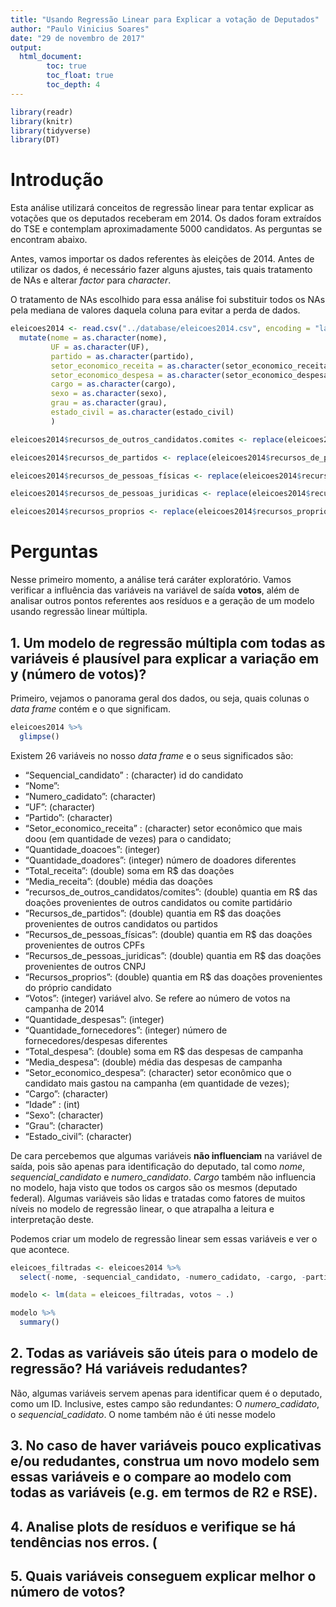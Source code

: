 ```yaml
---
title: "Usando Regressão Linear para Explicar a votação de Deputados"
author: "Paulo Vinicius Soares"
date: "29 de novembro de 2017"
output: 
  html_document:
        toc: true
        toc_float: true
        toc_depth: 4
---
```


```r
library(readr)
library(knitr)
library(tidyverse)
library(DT)
```

# Introdução
Esta análise utilizará conceitos de regressão linear para tentar explicar as votações que os deputados receberam em 2014. Os dados foram extraídos do TSE e contemplam aproximadamente 5000 candidatos. As perguntas se encontram abaixo.

Antes, vamos importar os dados referentes às eleições de 2014. Antes de utilizar os dados, é necessário fazer alguns ajustes, tais quais tratamento de NAs e alterar _factor_ para _character_.

O tratamento de NAs escolhido para essa análise foi substituir todos os NAs pela mediana de valores daquela coluna para evitar a perda de dados.

```r
eleicoes2014 <- read.csv("../database/eleicoes2014.csv", encoding = "latin1") %>%
  mutate(nome = as.character(nome),
         UF = as.character(UF),
         partido = as.character(partido),
         setor_economico_receita = as.character(setor_economico_receita),
         setor_economico_despesa = as.character(setor_economico_despesa),
         cargo = as.character(cargo),
         sexo = as.character(sexo),
         grau = as.character(grau),
         estado_civil = as.character(estado_civil)
         )

eleicoes2014$recursos_de_outros_candidatos.comites <- replace(eleicoes2014$recursos_de_outros_candidatos.comites, is.na(eleicoes2014$recursos_de_outros_candidatos.comites), median(eleicoes2014$recursos_de_outros_candidatos.comites, na.rm = TRUE))

eleicoes2014$recursos_de_partidos <- replace(eleicoes2014$recursos_de_partidos, is.na(eleicoes2014$recursos_de_partidos), median(eleicoes2014$recursos_de_partidos, na.rm = TRUE))

eleicoes2014$recursos_de_pessoas_físicas <- replace(eleicoes2014$recursos_de_pessoas_físicas, is.na(eleicoes2014$recursos_de_pessoas_físicas), median(eleicoes2014$recursos_de_pessoas_físicas, na.rm = TRUE))

eleicoes2014$recursos_de_pessoas_juridicas <- replace(eleicoes2014$recursos_de_pessoas_juridicas, is.na(eleicoes2014$recursos_de_pessoas_juridicas), median(eleicoes2014$recursos_de_pessoas_juridicas, na.rm = TRUE))

eleicoes2014$recursos_proprios <- replace(eleicoes2014$recursos_proprios, is.na(eleicoes2014$recursos_proprios), median(eleicoes2014$recursos_proprios, na.rm = TRUE))

```

# Perguntas

Nesse primeiro momento, a análise terá caráter exploratório. Vamos verificar a influência das variáveis na variável de saída **votos**, além de analisar outros pontos referentes aos resíduos e a geração de um modelo usando regressão linear múltipla.

## 1. Um modelo de regressão múltipla com todas as variáveis é plausível para explicar a variação em y (número de votos)?

Primeiro, vejamos o panorama geral dos dados, ou seja, quais colunas o _data frame_ contém e o que significam.

```r
eleicoes2014 %>%
  glimpse()
```

Existem 26 variáveis no nosso _data frame_ e o seus significados são:

* "Sequencial_candidato" : (character) id do candidato 
* "Nome":
* "Numero_cadidato": (character)
* "UF": (character)
* "Partido": (character)
* "Setor_economico_receita" : (character) setor econômico que mais doou (em quantidade de vezes) para o candidato;
* "Quantidade_doacoes": (integer)
* "Quantidade_doadores": (integer) número de doadores diferentes
* "Total_receita": (double) soma em R$ das doações
* "Media_receita": (double) média das doações
* "recursos_de_outros_candidatos/comites": (double) quantia em R$ das doações provenientes de outros candidatos ou comite partidário
* "Recursos_de_partidos": (double) quantia em R$ das doações provenientes de outros candidatos ou partidos
* "Recursos_de_pessoas_físicas": (double) quantia em R$ das doações provenientes de outros CPFs
* "Recursos_de_pessoas_juridicas": (double) quantia em R$ das doações provenientes de outros CNPJ
* "Recursos_proprios": (double) quantia em R$ das doações provenientes do próprio candidato
* "Votos": (integer) variável alvo. Se refere ao número de votos na campanha de 2014
* "Quantidade_despesas": (integer)
* "Quantidade_fornecedores": (integer) número de fornecedores/despesas diferentes
* "Total_despesa": (double) soma em R$ das despesas de campanha
* "Media_despesa": (double) média das despesas de campanha
* "Setor_economico_despesa": (character)  setor econômico que o candidato mais gastou na campanha (em quantidade de vezes);
* "Cargo": (character)
* "Idade" : (int)
* "Sexo":  (character)
* "Grau": (character)
* "Estado_civil": (character)

De cara percebemos que algumas variáveis **não influenciam** na variável de saída, pois são apenas para identificação do deputado, tal como _nome_, *sequencial_candidato* e *numero_candidato*. _Cargo_ também não influencia no modelo, haja visto que todos os cargos são os mesmos (deputado federal).
Algumas variáveis são lidas e tratadas como fatores de muitos níveis no modelo de regressão linear, o que atrapalha a leitura e interpretação deste.

Podemos criar um modelo de regressão linear sem essas variáveis e ver o que acontece.


```r
eleicoes_filtradas <- eleicoes2014 %>%
  select(-nome, -sequencial_candidato, -numero_cadidato, -cargo, -partido, -UF, -setor_economico_receita)

modelo <- lm(data = eleicoes_filtradas, votos ~ .)

modelo %>% 
  summary()
```

## 2. Todas as variáveis são úteis para o modelo de regressão? Há variáveis redudantes?

Não, algumas variáveis servem apenas para identificar quem é o deputado, como um ID. Inclusive, estes campo são redundantes: O *numero_cadidato*, o *sequencial_cadidato*. O nome também não é úti nesse modelo

## 3. No caso de haver variáveis pouco explicativas e/ou redudantes, construa um novo modelo sem essas variáveis e o compare ao modelo com todas as variáveis (e.g. em termos de R2 e RSE).

## 4. Analise plots de resíduos e verifique se há tendências nos erros. (

## 5. Quais variáveis conseguem explicar melhor o número de votos?
